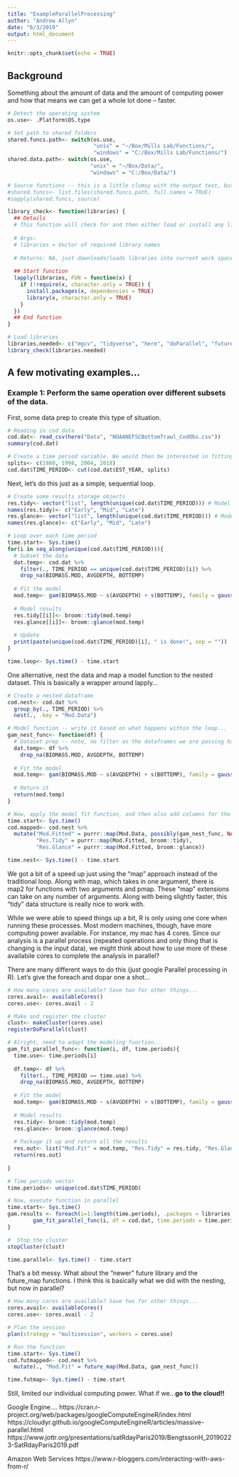 ```yaml
---
title: "ExampleParallelProcessing"
author: "Andrew Allyn"
date: "6/3/2019"
output: html_document
---
```


```r
knitr::opts_chunk$set(echo = TRUE)
```

## Background
Something about the amount of data and the amount of computing power and how that means we can get a whole lot done -- faster. 

```r
# Detect the operating system
os.use<- .Platform$OS.type

# Set path to shared folders
shared.funcs.path<- switch(os.use, 
                           "unix" = "~/Box/Mills Lab/Functions/",
                           "windows" = "C:/Box/Mills Lab/Functions/")
shared.data.path<- switch(os.use, 
                          "unix" = "~/Box/Data/",
                          "windows" = "C:/Box/Data/")

# Source functions -- this is a little clumsy with the output text, but works (breaks at Anomaly Function.R)
#shared.funcs<- list.files(shared.funcs.path, full.names = TRUE)
#sapply(shared.funcs, source)

library_check<- function(libraries) {
  ## Details
  # This function will check for and then either load or install any libraries needed to run subsequent functions
  
  # Args:
  # libraries = Vector of required library names
  
  # Returns: NA, just downloads/loads libraries into current work space.
  
  ## Start function
  lapply(libraries, FUN = function(x) {
    if (!require(x, character.only = TRUE)) {
      install.packages(x, dependencies = TRUE)
      library(x, character.only = TRUE)
    }
  })
  ## End function
}

# Load libraries
libraries.needed<- c("mgcv", "tidyverse", "here", "doParallel", "future", "furrr", "broom", "future.apply")
library_check(libraries.needed)
```

## A few motivating examples...
### Example 1: Perform the same operation over different subsets of the data. 
First, some data prep to create this type of situation.
```r
# Reading in cod data 
cod.dat<- read_csv(here("Data", "NOAANEFSCBottomTrawl_CodObs.csv"))
summary(cod.dat)

# Create a time period variable. We would then be interested in fitting a model to each time period, independently. 
splits<- c(1980, 1998, 2004, 2018)
cod.dat$TIME_PERIOD<- cut(cod.dat$EST_YEAR, splits)
```

Next, let's do this just as a simple, sequential loop.
```r
# Create some results storage objects
res.tidy<- vector("list", length(unique(cod.dat$TIME_PERIOD))) # Model parameter estimate results
names(res.tidy)<- c("Early", "Mid", "Late")
res.glance<- vector("list", length(unique(cod.dat$TIME_PERIOD))) # Model evaluation results
names(res.glance)<- c("Early", "Mid", "Late")

# Loop over each time period
time.start<- Sys.time()
for(i in seq_along(unique(cod.dat$TIME_PERIOD))){
  # Subset the data
  dat.temp<- cod.dat %>%
    filter(., TIME_PERIOD == unique(cod.dat$TIME_PERIOD)[i]) %>%
    drop_na(BIOMASS.MOD, AVGDEPTH, BOTTEMP)
  
  # Fit the model
  mod.temp<- gam(BIOMASS.MOD ~ s(AVGDEPTH) + s(BOTTEMP), family = gaussian(), data = dat.temp)
  
  # Model results
  res.tidy[[i]]<- broom::tidy(mod.temp)
  res.glance[[i]]<- broom::glance(mod.temp)
  
  # Update
  print(paste(unique(cod.dat$TIME_PERIOD)[i], " is done!", sep = ""))
}

time.loop<- Sys.time() - time.start
```

One alternative, nest the data and map a model function to the nested dataset. This is basically a wrapper around lapply...
```r
# Create a nested dataframe
cod.nest<- cod.dat %>%
  group_by(., TIME_PERIOD) %>%
  nest(., .key = "Mod.Data")

# Model function -- write it based on what happens within the loop...
gam_nest_func<- function(df) {
  # Dataset prep -- note, no filter as the dataframes we are passing have already been "filtered"
  dat.temp<- df %>%
    drop_na(BIOMASS.MOD, AVGDEPTH, BOTTEMP)
  
  # Fit the model
  mod.temp<- gam(BIOMASS.MOD ~ s(AVGDEPTH) + s(BOTTEMP), family = gaussian(), data = dat.temp)
  
  # Return it 
  return(mod.temp)
}

# Now, apply the model fit function, and then also add columns for the tidy and glance model results
time.start<- Sys.time()
cod.mapped<- cod.nest %>%
  mutate("Mod.Fitted" = purrr::map(Mod.Data, possibly(gam_nest_func, NA)),
         "Res.Tidy" = purrr::map(Mod.Fitted, broom::tidy),
         "Res.Glance" = purrr::map(Mod.Fitted, broom::glance))

time.nest<- Sys.time() - time.start
```

We got a bit of a speed up just using the "map" approach instead of the traditional loop. Along with map, which takes in one argument, there is map2 for functions with two arguments and pmap. These "map" extensions can take on any number of arguments. Along with being slightly faster, this "tidy" data structure is really nice to work with.

While we were able to speed things up a bit, R is only using one core when running these processes. Most modern machines, though, have more computing power available. For instance, my mac has 4 cores. Since our analysis is a parallel process (repeated operations and only thing that is changing is the input data), we might think about how to use more of these availabile cores to complete the analysis in parallel?

There are many different ways to do this (just google Parallel processing in R). Let's give the foreach and dopar one a shot...
```r
# How many cores are available? Save two for other things...
cores.avail<- availableCores()
cores.use<- cores.avail - 2

# Make and register the cluster
clust<- makeCluster(cores.use)
registerDoParallel(clust)

# Alright, need to adapt the modeling function...
gam_fit_parallel_func<- function(i, df, time.periods){
  time.use<- time.periods[i]
  
  df.temp<- df %>%
    filter(., TIME_PERIOD == time.use) %>%
    drop_na(BIOMASS.MOD, AVGDEPTH, BOTTEMP)
  
  # Fit the model
  mod.temp<- gam(BIOMASS.MOD ~ s(AVGDEPTH) + s(BOTTEMP), family = gaussian(), data = dat.temp)
  
  # Model results
  res.tidy<- broom::tidy(mod.temp)
  res.glance<- broom::glance(mod.temp)
  
  # Package it up and return all the results
  res.out<- list("Mod.Fit" = mod.temp, "Res.Tidy" = res.tidy, "Res.Glance" = res.glance)
  return(res.out)
  
}

# Time periods vector
time.periods<- unique(cod.dat$TIME_PERIOD)

# Now, execute function in parallel
time.start<- Sys.time()
gam.results <- foreach(i=1:length(time.periods), .packages = libraries.needed, .combine='list') %dopar% {
        gam_fit_parallel_func(i, df = cod.dat, time.periods = time.periods)
}

#  Stop the cluster
stopCluster(clust)

time.parallel<- Sys.time() - time.start
```

That's a bit messy. What about the "newer" future library and the future_map functions. I think this is basically what we did with the nesting, but now in parallel?
```r
# How many cores are available? Save two for other things...
cores.avail<- availableCores()
cores.use<- cores.avail - 2

# Plan the session
plan(strategy = "multisession", workers = cores.use)

# Run the function
time.start<- Sys.time()
cod.futmapped<- cod.nest %>%
  mutate(., "Mod.Fit" = future_map(Mod.Data, gam_nest_func))

time.futmap<- Sys.time() - time.start
```

Still, limited our individual computing power. What if we...**go to the cloud!!**

Google Engine....
https://cran.r-project.org/web/packages/googleComputeEngineR/index.html
https://cloudyr.github.io/googleComputeEngineR/articles/massive-parallel.html
https://www.jottr.org/presentations/satRdayParis2019/BengtssonH_20190223-SatRdayParis2019.pdf

Amazon Web Services
https://www.r-bloggers.com/interacting-with-aws-from-r/



